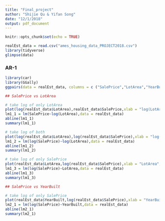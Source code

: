 ```yaml
---
title: "Final_project"
author: "Shijie Qu & Yifan Song"
date: "12/1/2018"
output: pdf_document
---
```


```r
knitr::opts_chunk$set(echo = TRUE)
```

```r
realEst_data = read.csv("ames_housing_data_PROJECT2018.csv")
library(tidyverse)
glimpse(data)
```

### AR-1
```r
library(car)
library(GGally)
ggpairs(data = realEst_data, columns = c ("SalePrice","LotArea","YearBuilt","SqFt"))
```


```r
## SalePrice vs LotArea

# take log of only LotArea
plot(log(realEst_data$LotArea),realEst_data$SalePrice,xlab = "log(LotArea)",ylab = "SalePrice",main = "SalePrice vs log(LotArea)")
lm1_1 = lm(SalePrice~log(LotArea),data = realEst_data)
abline(lm1_1)
summary(lm1_1)

# take log of both
plot(log(realEst_data$LotArea),log(realEst_data$SalePrice),xlab = "log(LotArea)",ylab = "log(SalePrice)",main = "log(SalePrice) vs log(LotArea)")
lm1_2 = lm(log(SalePrice)~log(LotArea),data = realEst_data)
abline(lm1_2)
summary(lm1_2)

# take log of only SalePrice
plot(realEst_data$LotArea,log(realEst_data$SalePrice),xlab = "LotArea",ylab = "log(SalePrice)",main = "log(SalePrice) vs LotArea")
lm1_3 = lm(log(SalePrice)~LotArea,data = realEst_data)
abline(lm1_3)
summary(lm1_3)

```


```r
## SalePrice vs YearBuilt

# take log of only SalePrice
plot(realEst_data$YearBuilt,log(realEst_data$SalePrice),xlab = "YearBuilt",ylab = "log(SalePrice)",main = "log(SalePrice) vs YearBuilt")
lm2_1 = lm(log(SalePrice)~YearBuilt,data = realEst_data)
abline(lm2_1)
summary(lm2_1)
```




